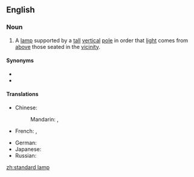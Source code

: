 ==English==

===Noun===
{{en-noun|sg=[[standard]] [[lamp]]}}

# A [[lamp]] supported by a [[tall]] [[vertical]] [[pole]] in order that [[light]] comes from [[above]] those seated in the [[vicinity]].

====Synonyms====
* {{l|en|floor lamp}}
* {{l|en|torchère}}

====Translations====
{{trans-top|a floor lamp supported by a pole}}
* Chinese:
*: Mandarin: {{t|zh|落地燈|sc=Hani}}, {{t|zh|落地灯|tr=luòdìdēng|sc=Hani}}
* French: {{t|fr|torchère|f}}, {{t|fr|lampe à pied|f}}
{{trans-mid}}
* German: {{t|de|Stehlampe|f}}
* Japanese: {{t|ja|フロアスタンド|tr=furoasutando|sc=Jpan}}
* Russian: {{t|ru|торшер|m|tr=toršér|sc=Cyrl}}
{{trans-bottom}}

[[zh:standard lamp]]